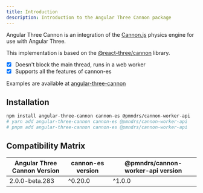 ```yaml
---
title: Introduction
description: Introduction to the Angular Three Cannon package
---
```


Angular Three Cannon is an integration of the [Cannon.js](https://github.com/pmndrs/cannon-es) physics engine for use with Angular Three.

This implementation is based on the [@react-three/cannon](https://github.com/pmndrs/use-cannon) library.

- [x] Doesn't block the main thread, runs in a web worker
- [x] Supports all the features of cannon-es

Examples are available at [angular-three-cannon](https://angularthreedemo.netlify.app/cannon)

## Installation

```sh
npm install angular-three-cannon cannon-es @pmndrs/cannon-worker-api
# yarn add angular-three-cannon cannon-es @pmndrs/cannon-worker-api
# pnpm add angular-three-cannon cannon-es @pmndrs/cannon-worker-api
```

## Compatibility Matrix

| Angular Three Cannon Version | cannon-es version | @pmndrs/cannon-worker-api version |
| ---------------------------- | ----------------- | --------------------------------- |
| 2.0.0-beta.283               | ^0.20.0            | ^1.0.0                    |
